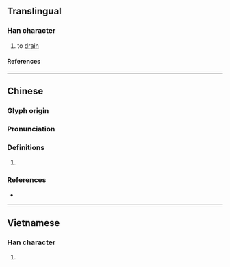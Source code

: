 {{also|滗}}
{{character info/new}}
==Translingual==

===Han character===
{{Han char|rn=85|rad=水|as=12|sn=15|four=38157|canj=EHLQ|ids=⿰氵筆}}

# to [[drain]]

====References====
{{Han ref|kx=0651.020|dkj=18291|hdz=31743.080|uh=6F77}}

----

==Chinese==
{{zh-forms|s=滗}}

===Glyph origin===
{{Han etym}}

===Pronunciation===
{{zh-pron
|m=bì
|c=bei3,bat1
|mn=pit
|mc=y
|oc=y
|cat=v
}}

===Definitions===
{{zh-hanzi}}

# {{rfdef|zh}}

===References===
* {{R:yue:mfccd}}

----

==Vietnamese==

===Han character===
{{vi-readings|rs=水12|reading=vuốt}}

# {{defn|lang=vi|sort=水12}}